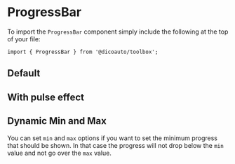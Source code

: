 
<Meta of={ProgressBarStories} />

# ProgressBar

To import the `ProgressBar` component simply include the following at the top of your file:

```
import { ProgressBar } from '@dicoauto/toolbox';
```

## Default

<Canvas of={ProgressBarStories.Default} />

## With pulse effect

<Canvas of={ProgressBarStories.WithEffect} />

## Dynamic Min and Max

You can set `min` and `max` options if you want to set the minimum progress
that should be shown. In that case the progress will not drop below the `min` value and not go over the `max` value.

<Canvas of={ProgressBarStories.DynamicMinAndMax} />
